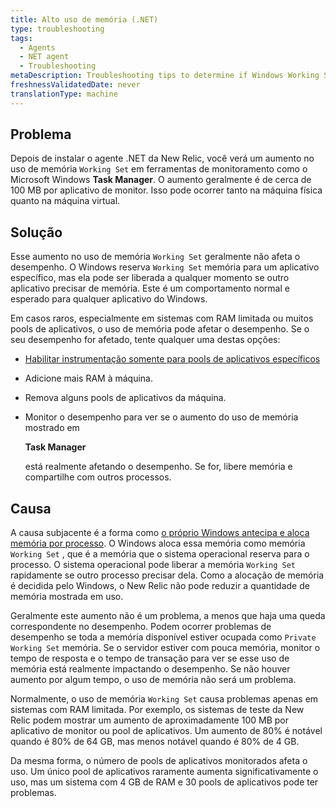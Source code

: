```yaml
---
title: Alto uso de memória (.NET)
type: troubleshooting
tags:
  - Agents
  - NET agent
  - Troubleshooting
metaDescription: Troubleshooting tips to determine if Windows Working Set memory usage is a concern after you install New Relic's .NET agent for your app.
freshnessValidatedDate: never
translationType: machine
---
```


## Problema

Depois de instalar o agente .NET da New Relic, você verá um aumento no uso de memória `Working Set` em ferramentas de monitoramento como o Microsoft Windows <DNT>**Task Manager**</DNT>. O aumento geralmente é de cerca de 100 MB por aplicativo de monitor. Isso pode ocorrer tanto na máquina física quanto na máquina virtual.

## Solução

Esse aumento no uso de memória `Working Set` geralmente não afeta o desempenho. O Windows reserva `Working Set` memória para um aplicativo específico, mas ela pode ser liberada a qualquer momento se outro aplicativo precisar de memória. Este é um comportamento normal e esperado para qualquer aplicativo do Windows.

Em casos raros, especialmente em sistemas com RAM limitada ou muitos pools de aplicativos, o uso de memória pode afetar o desempenho. Se o seu desempenho for afetado, tente qualquer uma destas opções:

* [Habilitar instrumentação somente para pools de aplicativos específicos](/docs/agents/net-agent/configuration/net-agent-configuration#include_exclude_apps)

* Adicione mais RAM à máquina.

* Remova alguns pools de aplicativos da máquina.

* Monitor o desempenho para ver se o aumento do uso de memória mostrado em

  <DNT>**Task Manager**</DNT>

  está realmente afetando o desempenho. Se for, libere memória e compartilhe com outros processos.

## Causa

A causa subjacente é a forma como [o próprio Windows antecipa e aloca memória por processo](https://docs.microsoft.com/en-us/windows/win32/memory/working-set). O Windows aloca essa memória como memória `Working Set` , que é a memória que o sistema operacional reserva para o processo. O sistema operacional pode liberar a memória `Working Set` rapidamente se outro processo precisar dela. Como a alocação de memória é decidida pelo Windows, o New Relic não pode reduzir a quantidade de memória mostrada em uso.

Geralmente este aumento não é um problema, a menos que haja uma queda correspondente no desempenho. Podem ocorrer problemas de desempenho se toda a memória disponível estiver ocupada como `Private Working Set` memória. Se o servidor estiver com pouca memória, monitor o tempo de resposta e o tempo de transação para ver se esse uso de memória está realmente impactando o desempenho. Se não houver aumento por algum tempo, o uso de memória não será um problema.

Normalmente, o uso de memória `Working Set` causa problemas apenas em sistemas com RAM limitada. Por exemplo, os sistemas de teste da New Relic podem mostrar um aumento de aproximadamente 100 MB por aplicativo de monitor ou pool de aplicativos. Um aumento de 80% é notável quando é 80% de 64 GB, mas menos notável quando é 80% de 4 GB.

Da mesma forma, o número de pools de aplicativos monitorados afeta o uso. Um único pool de aplicativos raramente aumenta significativamente o uso, mas um sistema com 4 GB de RAM e 30 pools de aplicativos pode ter problemas.